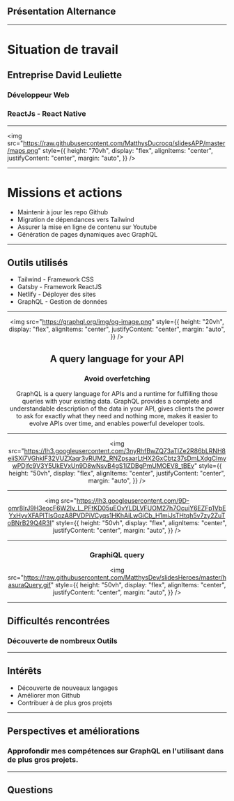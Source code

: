 

## Présentation Alternance

---

# Situation de travail

## Entreprise David Leuliette

### Développeur Web

### ReactJs - React Native

---

<img
  src="https://raw.githubusercontent.com/MatthysDucrocq/slidesAPP/master/maps.png"
  style={{
    height: "70vh",
    display: "flex",
    alignItems: "center",
    justifyContent: "center",
    margin: "auto",
  }}
/>

---

# Missions et actions

<ul><li>Maintenir à jour les repo Github</li>
<li>Migration de dépendances vers Tailwind</li>
<li>Assurer la mise en ligne de contenu sur Youtube</li>
<li>Génération de pages dynamiques avec GraphQL</li>

</ul>

---

## Outils utilisés

<ul>
<li>Tailwind - Framework CSS</li>
<li>Gatsby - Framework ReactJS</li>
<li>Netlify - Déployer des sites</li>
<li>GraphQL - Gestion de données</li>

</ul>

---

<center>

<img
  src="https://graphql.org/img/og-image.png"
  style={{
    height: "20vh",
    display: "flex",
    alignItems: "center",
    justifyContent: "center",
    margin: "auto",
  }}
/>

## A query language for your API

### Avoid overfetching

<p>
  GraphQL is a query language for APIs and a runtime for fulfilling those
  queries with your existing data. GraphQL provides a complete and
  understandable description of the data in your API, gives clients the power to
  ask for exactly what they need and nothing more, makes it easier to evolve
  APIs over time, and enables powerful developer tools.
</p>

</center>

---

<center>

<img
  src="https://lh3.googleusercontent.com/3nyRhfBwZQ73aTlZe2R86bLRNH8eiiSXi7VGhkIF32VUZXaqr3vRUM2_RNZpsaarLtHX2GxCbtz37sDmLXdgClmywPDjfc9V3Y5UkEVxUn9D8wNsvB4gS1lZDBgPmUMOEV8_tBEv"
  style={{
    height: "50vh",
    display: "flex",
    alignItems: "center",
    justifyContent: "center",
    margin: "auto",
  }}
/>

</center>

---

<center>

<img
  src="https://lh3.googleusercontent.com/9D-omr8IrJ9H3eocF6W2Iv_L_PFtKD05uEOvYLDLVFUOM27h7OcuiY6EZFp1VbEYxHyvXFAPlTIsGozA8PVDPiVCyqs1HKhAiLwGiCb_H1miJsTHtqh5v7zy2ZuToBNrB29Q4R3I"
  style={{
    height: "50vh",
    display: "flex",
    alignItems: "center",
    justifyContent: "center",
    margin: "auto",
  }}
/>

</center>

---

<center>

### GraphiQL query

<img
  src="https://raw.githubusercontent.com/MatthysDev/slidesHeroes/master/hasuraQuery.gif"
  style={{
    height: "50vh",
    display: "flex",
    alignItems: "center",
    justifyContent: "center",
    margin: "auto",
  }}
/>

</center>

---

## Difficultés rencontrées

### Découverte de nombreux Outils

---

## Intérêts

<ul>
  <li>Découverte de nouveaux langages</li>
  <li>Améliorer mon Github</li>
  <li>Contribuer à de plus gros projets</li>
</ul>

---

## Perspectives et améliorations

### Approfondir mes compétences sur GraphQL en l'utilisant dans de plus gros projets.

---

## Questions
